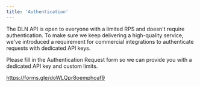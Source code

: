 ```yaml
---
title: 'Authentication'
---
```


The DLN API is open to everyone with a limited RPS and doesn't require authentication. To make sure we keep delivering a high-quality service, we've introduced a requirement for commercial integrations to authenticate requests with dedicated API keys.

Please fill in the Authentication Request form so we can provide you with a dedicated API key and custom limits.

https://forms.gle/doWLQpr8oemphoaf9